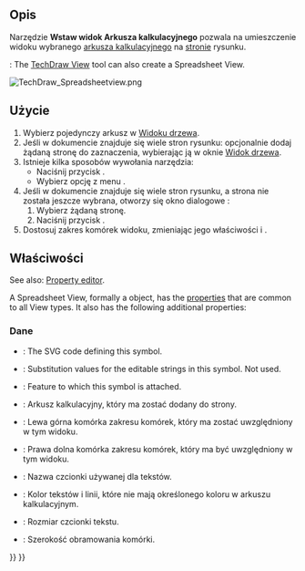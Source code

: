 <languages/>

{{Docnav/pl
|[[TechDraw_ArchView/pl|Wstaw obiekt środowiska Architektura]]
|[[TechDraw_StackTop/pl|Przesuń poziom na górę]]
|[[TechDraw_Workbench/pl|środowisko pracy Rysunek Techniczny]]
|IconL=TechDraw_ArchView.svg
|IconR=TechDraw_StackTop.svg
|IconC=Workbench_TechDraw.svg
}}

{{GuiCommand/pl
|Name=TechDraw SpreadsheetView
|name/pl=Rysunek Techniczny: Wstaw widok Arkusza kalkulacyjnego
|MenuLocation=Rysunek Techniczny → Widoki → Wstaw widok Arkusza kalkulacyjnego
|Workbenches=[[TechDraw_Workbench/pl|Rysunek Techniczny]], [[Spreadsheet_Workbench/pl|Arkusz kalkulacyjny]]
}}

<span id="Description"></span>
==Opis== 

Narzędzie '''Wstaw widok Arkusza kalkulacyjnego''' pozwala na umieszczenie widoku wybranego [[Spreadsheet_Workbench/pl|arkusza kalkulacyjnego]] na [[TechDraw_Workbench/pl|stronie]] rysunku.

{{Version|1.0}}: The [[TechDraw_View|TechDraw View]] tool can also create a Spreadsheet View.

[[Image:TechDraw Spreadsheetview.png]]
{{Caption|Element arkusza kalkulacyjnego wstawiony do strony Rysunku Technicznego}}

<span id="Usage"></span>
==Użycie== 

<div class="mw-translate-fuzzy">
# Wybierz pojedynczy arkusz w [[Tree_view|Widoku drzewa]].
# Jeśli w dokumencie znajduje się wiele stron rysunku: opcjonalnie dodaj żądaną stronę do zaznaczenia, wybierając ją w oknie [[Tree_view|Widok drzewa]].
# Istnieje kilka sposobów wywołania narzędzia:
#* Naciśnij przycisk {{Button|[[Image:TechDraw SpreadsheetView.svg|16px]] '''Wstaw widok Arkusza kalkulacyjnego'''}}.
#* Wybierz opcję z menu {{MenuCommand|Rysunek Techniczny → Widoki → [[Image:TechDraw_SpreadsheetView.svg|16px]]. Wstaw widok arkusza kalkulacyjnego}}.
# Jeśli w dokumencie znajduje się wiele stron rysunku, a strona nie została jeszcze wybrana, otworzy się okno dialogowe {{MenuCommand|Wybór strony}}:
## Wybierz żądaną stronę.
## Naciśnij przycisk {{Button|OK}}.
# Dostosuj zakres komórek widoku, zmieniając jego właściwości {{PropertyData|Komórka początkowa}} i {{PropertyData|Komórka końcowa}}.
</div>

<span id="Properties"></span>
==Właściwości==

See also: [[Property_editor|Property editor]].

A Spreadsheet View, formally a {{Incode|TechDraw::DrawViewSpreadsheet}} object, has the [[TechDraw_View#Properties_Part_View|properties]] that are common to all View types. It also has the following additional properties:

<span id="Data"></span>
===Dane===

{{TitleProperty|Drawing view}}

* {{PropertyData|Symbol|String|Hidden}}: The SVG code defining this symbol.
* {{PropertyData|Editable Texts|StringList|Hidden}}: Substitution values for the editable strings in this symbol. Not used.
* {{PropertyData|Owner|Link}}: Feature to which this symbol is attached. {{Version|1.0}}

{{TitleProperty|Arkusz kalkulacyjny}}

* {{PropertyData|Żródło|Link}}: Arkusz kalkulacyjny, który ma zostać dodany do strony.
* {{PropertyData|Komórka początkowa|String}}: Lewa górna komórka zakresu komórek, który ma zostać uwzględniony w tym widoku.
* {{PropertyData|Komórka końcowa|String}}: Prawa dolna komórka zakresu komórek, który ma być uwzględniony w tym widoku.
* {{PropertyData|Czcionka|Font}}: Nazwa czcionki używanej dla tekstów.
* {{PropertyData|Kolor tekstu|Color}}: Kolor tekstów i linii, które nie mają określonego koloru w arkuszu kalkulacyjnym.
* {{PropertyData|Rozmiar tekstu|Float}}: Rozmiar czcionki tekstu.
* {{PropertyData|Szerokość linii|Float}}: Szerokość obramowania komórki.


{{Docnav/pl
|[[TechDraw_ArchView/pl|Wstaw obiekt środowiska Architektura]]
|[[TechDraw_StackTop/pl|Przesuń poziom na górę]]
|[[TechDraw_Workbench/pl|środowisko pracy Rysunek Techniczny]]
|IconL=TechDraw_ArchView.svg
|IconR=TechDraw_StackTop.svg
|IconC=Workbench_TechDraw.svg
}}

{{TechDraw_Tools_navi{{#translation:}}}}
{{Userdocnavi{{#translation:}}}}